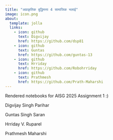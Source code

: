 ```yaml
---
title: "अप्राकृतिक बुद्धिमत्ता 4 सामाजिक भलाई"
image: icon.png
about:
  template: jolla
  links:
    - icon: github
      text: Digvijay
      href: https://github.com/dsp81
    - icon: github
      text: Guntas
      href: https://github.com/guntas-13
    - icon: github
      text: Hrriday
      href: https://github.com/Robohrriday
    - icon: github
      text: Prathmesh
      href: https://github.com/Prath-Maharshi
---
```


Rendered notebooks for AISG 2025 Assignment 1 :)

Digvijay Singh Parihar

Guntas Singh Saran

Hrriday V. Ruparel

Prathmesh Maharshi